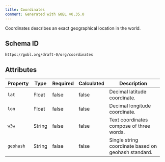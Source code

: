 ```yaml
---
title: Coordinates
comment: Generated with GOBL v0.35.0
---
```


Coordinates describes an exact geographical location in the world.

## Schema ID

`https://gobl.org/draft-0/org/coordinates`

## Attributes

| Property  | Type   | Required | Calculated | Description                                         |
|-----------|--------|----------|------------|-----------------------------------------------------|
| `lat`     | Float  | false    | false      | Decimal latitude coordinate.                        |
| `lon`     | Float  | false    | false      | Decimal longitude coordinate.                       |
| `w3w`     | String | false    | false      | Text coordinates compose of three words.            |
| `geohash` | String | false    | false      | Single string coordinate based on geohash standard. |

